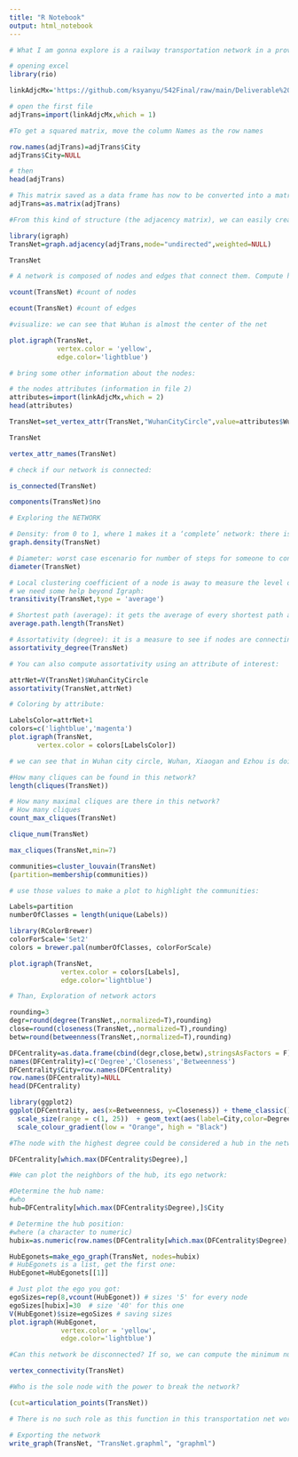 ```yaml
---
title: "R Notebook"
output: html_notebook
---
```




```r
# What I am gonna explore is a railway transportation network in a province which called Hubei in China

# opening excel
library(rio)

linkAdjcMx='https://github.com/ksyanyu/542Final/raw/main/Deliverable%203/trasportationConnection.xlsx'

# open the first file
adjTrans=import(linkAdjcMx,which = 1)


```

```r
#To get a squared matrix, move the column Names as the row names

row.names(adjTrans)=adjTrans$City
adjTrans$City=NULL

# then
head(adjTrans)
```

```r
# This matrix saved as a data frame has now to be converted into a matrix
adjTrans=as.matrix(adjTrans) 
```

```r
#From this kind of structure (the adjacency matrix), we can easily create a network via Igraph:

library(igraph)
TransNet=graph.adjacency(adjTrans,mode="undirected",weighted=NULL)

TransNet
```
```r
# A network is composed of nodes and edges that connect them. Compute how many of them:

vcount(TransNet) #count of nodes

```

```r
ecount(TransNet) #count of edges
```

```r

#visualize: we can see that Wuhan is almost the center of the net

plot.igraph(TransNet,
            vertex.color = 'yellow',
            edge.color='lightblue')
```
```r
# bring some other information about the nodes:

# the nodes attributes (information in file 2)
attributes=import(linkAdjcMx,which = 2)
head(attributes)
```

```r
TransNet=set_vertex_attr(TransNet,"WuhanCityCircle",value=attributes$WuhanCityCircle)

TransNet
```

```r
vertex_attr_names(TransNet) 
```

```r
# check if our network is connected:

is_connected(TransNet)

```

```r
components(TransNet)$no
```



```r
# Exploring the NETWORK
```

```r
# Density: from 0 to 1, where 1 makes it a ‘complete’ network: there is a link between every pair of nodes.
graph.density(TransNet)
```

```r
# Diameter: worst case escenario for number of steps for someone to contact another one (only for connected component).
diameter(TransNet)
```
```r
# Local clustering coefficient of a node is away to measure the level of connectivity its neighbors. If all its neighbors are connected among one another you get 1; if none of them is connected you get zero. Then, the average clustering coefficient tells you the average of those values.
# we need some help beyond Igraph:
transitivity(TransNet,type = 'average')
```

```r
# Shortest path (average): it gets the average of every shortest path among the nodes in the network. A shorter path is the shortest walk from one node to another. ( random network)
average.path.length(TransNet)
```

```r
# Assortativity (degree): it is a measure to see if nodes are connecting to other nodes similar in degree. Closer to 1 means higher assortativity, closer to -1 diassortativity; while 0 is no assortitivity.
assortativity_degree(TransNet)

```

```r
# You can also compute assortativity using an attribute of interest:

attrNet=V(TransNet)$WuhanCityCircle
assortativity(TransNet,attrNet)
```

```r
# Coloring by attribute:

LabelsColor=attrNet+1
colors=c('lightblue','magenta')
plot.igraph(TransNet,
       vertex.color = colors[LabelsColor])
```

```r
# we can see that in Wuhan city circle, Wuhan, Xiaogan and Ezhou is doing better in connection than Xianning
```


```r
#How many cliques can be found in this network?
length(cliques(TransNet))
```

```r
# How many maximal cliques are there in this network?
# How many cliques
count_max_cliques(TransNet)
```

```r
clique_num(TransNet)
```

```r
max_cliques(TransNet,min=7)
```

```r
communities=cluster_louvain(TransNet)
(partition=membership(communities))
```


```r
# use those values to make a plot to highlight the communities:

Labels=partition
numberOfClasses = length(unique(Labels)) 

library(RColorBrewer)
colorForScale='Set2'
colors = brewer.pal(numberOfClasses, colorForScale)

plot.igraph(TransNet,
             vertex.color = colors[Labels],
             edge.color='lightblue')
```

```r
# Than, Exploration of network actors

rounding=3
degr=round(degree(TransNet,,normalized=T),rounding)
close=round(closeness(TransNet,,normalized=T),rounding)
betw=round(betweenness(TransNet,,normalized=T),rounding)


```

```r
DFCentrality=as.data.frame(cbind(degr,close,betw),stringsAsFactors = F)
names(DFCentrality)=c('Degree','Closeness','Betweenness')
DFCentrality$City=row.names(DFCentrality)
row.names(DFCentrality)=NULL
head(DFCentrality)
```

```r
library(ggplot2)
ggplot(DFCentrality, aes(x=Betweenness, y=Closeness)) + theme_classic()+
  scale_size(range = c(1, 25))  + geom_text(aes(label=City,color=Degree)) +
  scale_colour_gradient(low = "Orange", high = "Black")
```

```r
#The node with the highest degree could be considered a hub in the network:

DFCentrality[which.max(DFCentrality$Degree),]

```

```r
#We can plot the neighbors of the hub, its ego network:

#Determine the hub name:
#who
hub=DFCentrality[which.max(DFCentrality$Degree),]$City
```

```r
# Determine the hub position:
#where (a character to numeric)
hubix=as.numeric(row.names(DFCentrality[which.max(DFCentrality$Degree),]))
```

```r
HubEgonets=make_ego_graph(TransNet, nodes=hubix)
# HubEgonets is a list, get the first one:
HubEgonet=HubEgonets[[1]]
```

```r
# Just plot the ego you got:
egoSizes=rep(8,vcount(HubEgonet)) # sizes '5' for every node
egoSizes[hubix]=30  # size '40' for this one
V(HubEgonet)$size=egoSizes # saving sizes
plot.igraph(HubEgonet,
             vertex.color = 'yellow',
             edge.color='lightblue')
```
```r
#Can this network be disconnected? If so, we can compute the minimum number of nodes that must be removed to disconnect the network (create at least two components):

vertex_connectivity(TransNet)

```

```r
#Who is the sole node with the power to break the network?

(cut=articulation_points(TransNet))

```

```r
# There is no such role as this function in this transportation net work
```

```r
# Exporting the network
write_graph(TransNet, "TransNet.graphml", "graphml")
```

